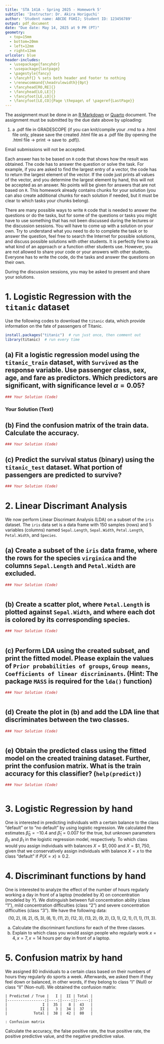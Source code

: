 ```yaml
---
title: 'STA 141A - Spring 2025 - Homework 5'
subtitle: 'Instructor: Dr. Akira Horiguchi'
author: 'Student name: ABCDE FGHIJ; Student ID: 123456789'
output: pdf_document
date: "Due date: May 14, 2025 at 9 PM (PT)"
geometry:
  - top=15mm
  - bottom=20mm
  - left=12mm
  - right=12mm
urlcolor: blue
header-includes:
  - \usepackage{fancyhdr}
  - \usepackage{lastpage}
  - \pagestyle{fancy}
  - \fancyhf{} % sets both header and footer to nothing
  - \renewcommand{\headrulewidth}{0pt}
  - \fancyhead[RO,RE]{}
  - \fancyhead[LO,LE]{}
  - \fancyfoot[LE,LO]{}
  - \fancyfoot[LE,CO]{Page \thepage\ of \pageref{LastPage}}
---
```


The assignment must be done in an [R Markdown](https://rmarkdown.rstudio.com) or [Quarto](https://quarto.org/) document. 
The assignment must be submitted by the due date above by uploading:

1. a .pdf file in GRADESCOPE (if you can knit/compile your .rmd to a  .html file only, please save the created .html file as a .pdf file (by opening the .html file -> print -> save to .pdf)).

Email submissions will not be accepted.

Each answer has to be based on `R` code that shows how the result was obtained. The code has to answer the question or solve the task. For example, if you are asked to find the largest entry of a vector, the code has to return the largest element of the vector. If the code just prints all values of the vector, and you determine the largest element by hand, this will not be accepted as an answer. No points will be given for answers that are not based on `R`. This homework already contains chunks for your solution (you can also create additional chunks for each solution if needed, but it must be clear to which tasks your chunks belong).

There are many possible ways to write `R` code that is needed to answer the questions or do the tasks, but for some of the questions or tasks you might have to use something that has not been discussed during the lectures or the discussion sessions. You will have to come up with a solution on your own. Try to understand what you need to do to complete the task or to answer the question, feel free to search the Internet for possible solutions, and discuss possible solutions with other students. It is perfectly fine to ask what kind of an approach or a function other students use. However, you are not allowed to share your code or your answers with other students. Everyone has to write the code, do the tasks and answer the questions on their own.

During the discussion sessions, you may be asked to present and share your solutions.


\newpage

# 1. Logistic Regression with the `titanic` dataset

Use the following codes to download the `titanic` data, which provide information on the fate of passengers of Titanic.

```r
install.packages("titanic")  # run just once, then comment out
library(titanic)  # run every time
```

## (a) Fit a logistic regression model using the `titanic_train` dataset, with `Survived` as the response variable. Use passenger class, sex, age, and fare as predictors. Which predictors are significant, with significance level $\alpha = 0.05$?

```r
### Your Solution (Code)


```

### Your Solution (Text)

\vskip 1in

## (b) Find the confusion matrix of the train data. Calculate the accuracy.

```r
### Your Solution (Code)


```

\vskip 1in

## (c) Predict the survival status (binary) using the `titanic_test` dataset. What portion of passengers are predicted to survive?

```r
### Your Solution (Code)


```

\newpage

# 2. Linear Discrimant Analysis

We now perform Linear Discrimant Analysis (LDA) on a subset of the `iris` dataset. The `iris` data set is a data frame with 150 samples (rows) and 5 variables (columns) named `Sepal.Length`, `Sepal.Width`, `Petal.Length`, `Petal.Width`, and `Species`.


## (a) Create a subset of the `iris` data frame, where the rows for the species `virginica` and the columns  `Sepal.Length` and `Petal.Width` are excluded.

```r
### Your Solution (Code)



```

\vskip 0.5in

## (b) Create a scatter plot, where `Petal.Length` is plotted against `Sepal.Width`, and where each dot is colored by its corresponding species. 

```r
### Your Solution (Code)



```

\vskip 0.5in

## (c) Perform LDA using the created subset, and print the fitted model. Please explain the values of `Prior probabilities of groups`, `Group means`, `Coefficients of linear discriminants`. (Hint: The package `MASS` is required for the `lda()` function)

```r
### Your Solution (Code)



```

\vskip 0.5in

## (d) Create the plot in (b) and add the LDA line that discriminates between the two classes.

```r
### Your Solution (Code)



```

\vskip 0.5in

## (e) Obtain the predicted class using the fitted model on the created training dataset. Further, print the confusion matrix. What is the train accuracy for this classifier? (`help(predict)`)

```r
### Your Solution (Code)



```


\newpage 

# 3. Logistic Regression by hand

One is interested in predicting individuals with a certain balance to the class ”default” or to ”no default” by using logistic regression. We calculated the estimates $\hat{\beta}_0 = -10.4$ and $\hat{\beta}_1 = 0.007$ for the true, but unknown parameters $\beta_0$ and $\beta_1$ in the logistic regression model, respectively. To which class would you assign individuals with balances $X=\$1,000$ and $X = \$1,750$, given that we conservatively assign individuals with balance $X = x$ to the class "default" if $P(X = x) \geq 0.2$.

\newpage

# 4. Discriminant functions by hand

One is interested to analyze the effect of the number of hours regularly working a day in front of a laptop (modeled by $X$) on concentration (modeled by $Y$). We distinguish between full concentration ability (class "1"), mild concentration difficulties (class "2") and severe concentration difficulties (class "3"). We have the following data: 
$$(10, 2),\, (6, 2),\, (5, 3),\, (6, 1),\, (11, 2),\, (12, 3),\, (13, 2),\, (9, 2),\, (3, 1),\, (2, 1),\, (1, 1),\, (11, 3).$$


a.  Calculate the discriminant functions for each of the three classes. \vskip 4.5in
b.  Explain to which class you would assign people who regularly work $x = 4, x = 7, x = 14$ hours per day in front of a laptop.


\newpage

# 5. Confusion matrix by hand

We assigned 80 individuals to a certain class based on their numbers of hours they regularly do sports a week. Afterwards, we asked them if they feel down or balanced, in other words, if they belong to class "I" (Null) or class "II" (Non-null). We obtained the confusion matrix:\

    | Predicted / True |   I |  II | Total |
    |-----------------:|----:|----:|:-----:|
    |                I |  35 |   8 |  43   |
    |               II |   3 |  34 |  37   |
    |            Total |  38 |  42 |  80   |

    : Confusion matrix

Calculate the accuracy, the false positive rate, the true positive rate, the positive predictive value, and the negative predictive value.

